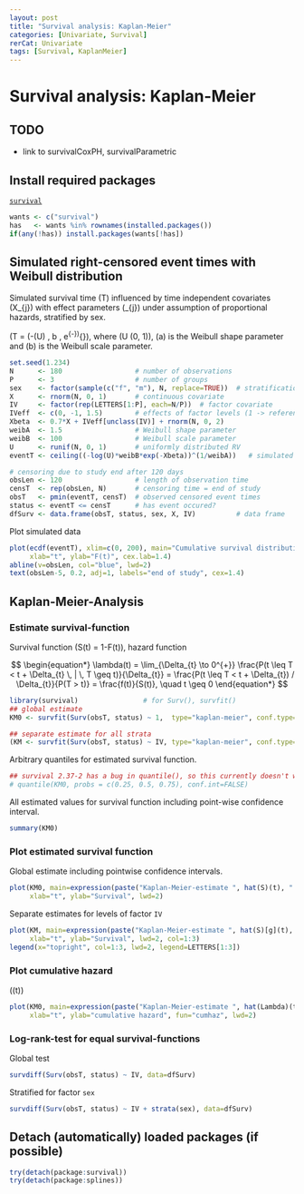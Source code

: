 ```yaml
---
layout: post
title: "Survival analysis: Kaplan-Meier"
categories: [Univariate, Survival]
rerCat: Univariate
tags: [Survival, KaplanMeier]
---
```


Survival analysis: Kaplan-Meier
=========================

TODO
-------------------------

 - link to survivalCoxPH, survivalParametric

Install required packages
-------------------------

[`survival`](http://cran.r-project.org/package=survival)

```r
wants <- c("survival")
has   <- wants %in% rownames(installed.packages())
if(any(!has)) install.packages(wants[!has])
```

Simulated right-censored event times with Weibull distribution
-------------------------

Simulated survival time \(T\) influenced by time independent covariates \(X_{j}\) with effect parameters \(\beta_{j}\) under assumption of proportional hazards, stratified by sex.

\(T = (-\ln(U) \, b \, e^{-\bf{X} \bf{\beta}})^{\frac{1}{a}}\), where \(U \sim \mathcal{U}(0, 1)\), \(a\) is the Weibull shape parameter and \(b\) is the Weibull scale parameter.

```r
set.seed(1.234)
N      <- 180                  # number of observations
P      <- 3                    # number of groups
sex    <- factor(sample(c("f", "m"), N, replace=TRUE))  # stratification factor
X      <- rnorm(N, 0, 1)       # continuous covariate
IV     <- factor(rep(LETTERS[1:P], each=N/P))  # factor covariate
IVeff  <- c(0, -1, 1.5)        # effects of factor levels (1 -> reference level)
Xbeta  <- 0.7*X + IVeff[unclass(IV)] + rnorm(N, 0, 2)
weibA  <- 1.5                  # Weibull shape parameter
weibB  <- 100                  # Weibull scale parameter
U      <- runif(N, 0, 1)       # uniformly distributed RV
eventT <- ceiling((-log(U)*weibB*exp(-Xbeta))^(1/weibA))   # simulated event time

# censoring due to study end after 120 days
obsLen <- 120                  # length of observation time
censT  <- rep(obsLen, N)       # censoring time = end of study
obsT   <- pmin(eventT, censT)  # observed censored event times
status <- eventT <= censT      # has event occured?
dfSurv <- data.frame(obsT, status, sex, X, IV)          # data frame
```

Plot simulated data

```r
plot(ecdf(eventT), xlim=c(0, 200), main="Cumulative survival distribution",
     xlab="t", ylab="F(t)", cex.lab=1.4)
abline(v=obsLen, col="blue", lwd=2)
text(obsLen-5, 0.2, adj=1, labels="end of study", cex=1.4)
```

Kaplan-Meier-Analysis
-------------------------

### Estimate survival-function

Survival function \(S(t) = 1-F(t)\), hazard function

$$
\begin{equation*}
\lambda(t) = \lim_{\Delta_{t} \to 0^{+}} \frac{P(t \leq T < t + \Delta_{t} \, | \, T \geq t)}{\Delta_{t}} = \frac{P(t \leq T < t + \Delta_{t}) / \Delta_{t}}{P(T > t)} = \frac{f(t)}{S(t)}, \quad t \geq 0
\end{equation*}
$$

```r
library(survival)                # for Surv(), survfit()
## global estimate
KM0 <- survfit(Surv(obsT, status) ~ 1,  type="kaplan-meier", conf.type="log", data=dfSurv)

## separate estimate for all strata
(KM <- survfit(Surv(obsT, status) ~ IV, type="kaplan-meier", conf.type="log", data=dfSurv))
```

Arbitrary quantiles for estimated survival function.

```r
## survival 2.37-2 has a bug in quantile(), so this currently doesn't work
# quantile(KM0, probs = c(0.25, 0.5, 0.75), conf.int=FALSE)
```

All estimated values for survival function including point-wise confidence interval.

```r
summary(KM0)
```

### Plot estimated survival function

Global estimate including pointwise confidence intervals.

```r
plot(KM0, main=expression(paste("Kaplan-Meier-estimate ", hat(S)(t), " with CI")),
     xlab="t", ylab="Survival", lwd=2)
```

Separate estimates for levels of factor `IV`

```r
plot(KM, main=expression(paste("Kaplan-Meier-estimate ", hat(S)[g](t), " for groups g")),
     xlab="t", ylab="Survival", lwd=2, col=1:3)
legend(x="topright", col=1:3, lwd=2, legend=LETTERS[1:3])
```

### Plot cumulative hazard

\(\hat{\Lambda}(t)\)

```r
plot(KM0, main=expression(paste("Kaplan-Meier-estimate ", hat(Lambda)(t))),
     xlab="t", ylab="cumulative hazard", fun="cumhaz", lwd=2)
```

### Log-rank-test for equal survival-functions

Global test

```r
survdiff(Surv(obsT, status) ~ IV, data=dfSurv)
```

Stratified for factor `sex`

```r
survdiff(Surv(obsT, status) ~ IV + strata(sex), data=dfSurv)
```

Detach (automatically) loaded packages (if possible)
-------------------------

```r
try(detach(package:survival))
try(detach(package:splines))
```
